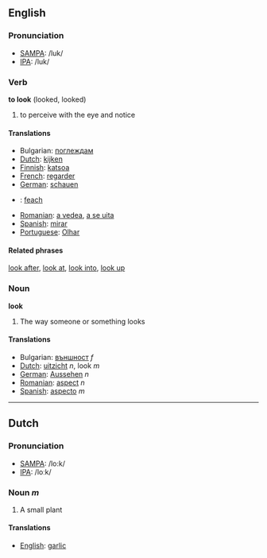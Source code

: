 ==English==
===Pronunciation===
*[[w:SAMPA|SAMPA]]: /luk/
*[[w:IPA|IPA]]: /luk/

===Verb===

'''to look''' (looked, looked)

# to perceive with the eye and notice

====Translations====
*Bulgarian: [[поглеждам]]
*[[Dutch]]: [[kijken]]
*[[Finnish]]: [[katsoa]]
*[[French]]: [[regarder]]
*[[German]]: [[schauen]]
*{{ga}}: [[feach]]
*[[Romanian]]: [[a vedea]], [[a se uita]]
*[[Spanish]]: [[mirar]]
*[[Portuguese]]: [[Olhar]]

====Related phrases====
[[look after]], [[look at]], [[look into]], [[look up]]

===Noun===

'''look'''

# The way someone or something looks

====Translations====
*Bulgarian: [[външност]] ''f''
*[[Dutch]]: [[uitzicht]] ''n'', look ''m''
*[[German]]: [[Aussehen]] ''n''
*[[Romanian]]: [[aspect]] ''n''
*[[Spanish]]: [[aspecto]] ''m''

----

==Dutch==

===Pronunciation===
*[[w:SAMPA|SAMPA]]: /lo:k/
*[[w:IPA|IPA]]: /loːk/

=== Noun ''m'' ===

# A small plant

====Translations====
*[[English]]: [[garlic]]